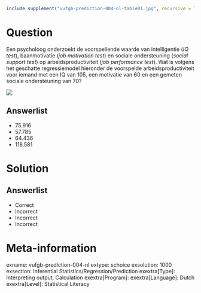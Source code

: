 ```r
include_supplement("vufgb-prediction-004-nl-table01.jpg", recursive = TRUE)
```

Question
========

Een psycholoog onderzoekt de voorspellende waarde van intelligentie (*IQ test*), baanmotivatie (*job motivation test*) en sociale ondersteuning (*social support test*) op arbeidsproductiviteit (*job performance test*). Wat is volgens het geschatte regressiemodel hieronder de voorspelde arbeidsproductiviteit voor iemand met een IQ van 105, een motivatie van 60 en een gemeten sociale ondersteuning van 70?

![](vufgb-prediction-004-nl-table01.jpg)
  
Answerlist
----------
* 75.916
* 57.785   
* 64.436    
* 116.581 

Solution
========

Answerlist
----------
* Correct
* Incorrect
* Incorrect
* Incorrect

Meta-information
================
exname: vufgb-prediction-004-nl
extype: schoice
exsolution: 1000
exsection: Inferential Statistics/Regression/Prediction
exextra[Type]: Interpreting output, Calculation
exextra[Program]: 
exextra[Language]: Dutch
exextra[Level]: Statistical Literacy
